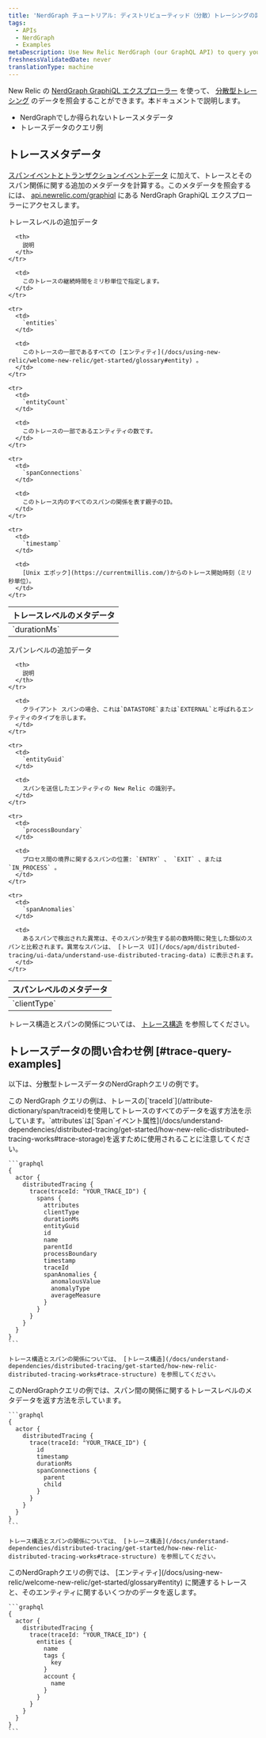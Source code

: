 ```yaml
---
title: 'NerdGraph チュートリアル: ディストリビューティッド（分散）トレーシングの詳細を表示する'
tags:
  - APIs
  - NerdGraph
  - Examples
metaDescription: Use New Relic NerdGraph (our GraphQL API) to query your distributed trace data.
freshnessValidatedDate: never
translationType: machine
---
```


New Relic の [NerdGraph GraphiQL エクスプローラー](https://api.newrelic.com/graphiql) を使って、 [分散型トレーシング](/docs/understand-dependencies/distributed-tracing/get-started/introduction-distributed-tracing) のデータを照会することができます。本ドキュメントで説明します。

* NerdGraphでしか得られないトレースメタデータ
* トレースデータのクエリ例

## トレースメタデータ

[スパンイベントとトランザクションイベントデータ](/docs/understand-dependencies/distributed-tracing/get-started/how-new-relic-distributed-tracing-works#trace-structure) に加えて、トレースとそのスパン関係に関する追加のメタデータを計算する。このメタデータを照会するには、 [api.newrelic.com/graphiql](https://api.newrelic.com/graphiql) にある NerdGraph GraphiQL エクスプローラーにアクセスします。

トレースレベルの追加データ

<table>
  <thead>
    <tr>
      <th style={{ width: "180px" }}>
        トレースレベルのメタデータ
      </th>

      <th>
        説明
      </th>
    </tr>
  </thead>

  <tbody>
    <tr>
      <td>
        `durationMs`
      </td>

      <td>
        このトレースの継続時間をミリ秒単位で指定します。
      </td>
    </tr>

    <tr>
      <td>
        `entities`
      </td>

      <td>
        このトレースの一部であるすべての [エンティティ](/docs/using-new-relic/welcome-new-relic/get-started/glossary#entity) 。
      </td>
    </tr>

    <tr>
      <td>
        `entityCount`
      </td>

      <td>
        このトレースの一部であるエンティティの数です。
      </td>
    </tr>

    <tr>
      <td>
        `spanConnections`
      </td>

      <td>
        このトレース内のすべてのスパンの関係を表す親子のID。
      </td>
    </tr>

    <tr>
      <td>
        `timestamp`
      </td>

      <td>
        [Unix エポック](https://currentmillis.com/)からのトレース開始時刻（ミリ秒単位）。
      </td>
    </tr>
  </tbody>
</table>

スパンレベルの追加データ

<table>
  <thead>
    <tr>
      <th style={{ width: "180px" }}>
        スパンレベルのメタデータ
      </th>

      <th>
        説明
      </th>
    </tr>
  </thead>

  <tbody>
    <tr>
      <td>
        `clientType`
      </td>

      <td>
        クライアント スパンの場合、これは`DATASTORE`または`EXTERNAL`と呼ばれるエンティティのタイプを示します。
      </td>
    </tr>

    <tr>
      <td>
        `entityGuid`
      </td>

      <td>
        スパンを送信したエンティティの New Relic の識別子。
      </td>
    </tr>

    <tr>
      <td>
        `processBoundary`
      </td>

      <td>
        プロセス間の境界に関するスパンの位置: `ENTRY` 、 `EXIT` 、または`IN_PROCESS` 。
      </td>
    </tr>

    <tr>
      <td>
        `spanAnomalies`
      </td>

      <td>
        あるスパンで検出された異常は、そのスパンが発生する前の数時間に発生した類似のスパンと比較されます。異常なスパンは、 [トレース UI](/docs/apm/distributed-tracing/ui-data/understand-use-distributed-tracing-data) に表示されます。
      </td>
    </tr>
  </tbody>
</table>

トレース構造とスパンの関係については、 [トレース構造](/docs/understand-dependencies/distributed-tracing/get-started/how-new-relic-distributed-tracing-works#trace-structure) を参照してください。

## トレースデータの問い合わせ例 [#trace-query-examples]

以下は、分散型トレースデータのNerdGraphクエリの例です。

<CollapserGroup>
  <Collapser id="traceid" title="トレースIDによる検索">
    この NerdGraph クエリの例は、トレースの[`traceId`](/attribute-dictionary/span/traceid)を使用してトレースのすべてのデータを返す方法を示しています。`attributes`は[`Span`イベント属性](/docs/understand-dependencies/distributed-tracing/get-started/how-new-relic-distributed-tracing-works#trace-storage)を返すために使用されることに注意してください。

    ```graphql
    {
      actor {
        distributedTracing {
          trace(traceId: "YOUR_TRACE_ID") {
            spans {
              attributes
              clientType
              durationMs
              entityGuid
              id
              name
              parentId
              processBoundary
              timestamp
              traceId
              spanAnomalies {
                anomalousValue
                anomalyType
                averageMeasure
              }
            }
          }
        }
      }
    }
    ```

    トレース構造とスパンの関係については、 [トレース構造](/docs/understand-dependencies/distributed-tracing/get-started/how-new-relic-distributed-tracing-works#trace-structure) を参照してください。
  </Collapser>

  <Collapser id="trace-data" title="スパンの関係データの照会">
    このNerdGraphクエリの例では、スパン間の関係に関するトレースレベルのメタデータを返す方法を示しています。

    ```graphql
    {
      actor {
        distributedTracing {
          trace(traceId: "YOUR_TRACE_ID") {
            id
            timestamp
            durationMs
            spanConnections {
              parent
              child
            }
          }
        }
      }
    }
    ```

    トレース構造とスパンの関係については、 [トレース構造](/docs/understand-dependencies/distributed-tracing/get-started/how-new-relic-distributed-tracing-works#trace-structure) を参照してください。
  </Collapser>

  <Collapser id="entity-data" title="トレース内のエンティティのクエリデータ">
    このNerdGraphクエリの例では、 [エンティティ](/docs/using-new-relic/welcome-new-relic/get-started/glossary#entity) に関連するトレースと、そのエンティティに関するいくつかのデータを返します。

    ```graphql
    {
      actor {
        distributedTracing {
          trace(traceId: "YOUR_TRACE_ID") {
            entities {
              name
              tags {
                key
              }
              account {
                name
              }
            }
          }
        }
      }
    }
    ```
  </Collapser>
</CollapserGroup>